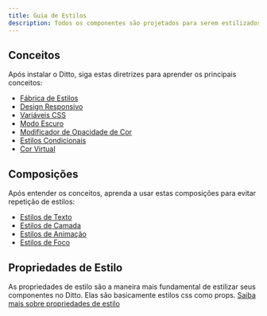```yaml
---
title: Guia de Estilos
description: Todos os componentes são projetados para serem estilizados usando props.
---
```


## Conceitos

Após instalar o Ditto, siga estas diretrizes para aprender os principais conceitos:

- [Fábrica de Estilos](/styling/concepts/factory)
- [Design Responsivo](/styling/concepts/responsive-design)
- [Variáveis CSS](/styling/concepts/css-variables)
- [Modo Escuro](/styling/concepts/dark-mode)
- [Modificador de Opacidade de Cor](/styling/concepts/color-opacity-modifier)
- [Estilos Condicionais](/styling/concepts/conditional-styles)
- [Cor Virtual](/styling/concepts/virtual-color)

## Composições

Após entender os conceitos, aprenda a usar estas composições para evitar
repetição de estilos:

- [Estilos de Texto](/styling/compositions/text-styles)
- [Estilos de Camada](/styling/compositions/layer-styles)
- [Estilos de Animação](/styling/compositions/animation-styles)
- [Estilos de Foco](/styling/compositions/focus-ring)

## Propriedades de Estilo

As propriedades de estilo são a maneira mais fundamental de estilizar seus componentes no Ditto. Elas são basicamente estilos css como props.
[Saiba mais sobre propriedades de estilo](/styling/style-props/background)
